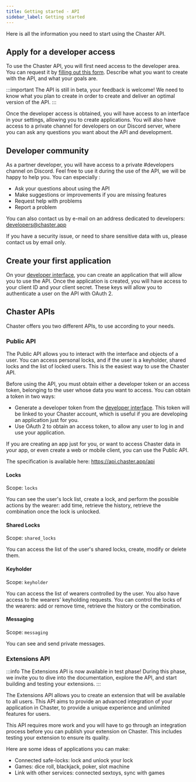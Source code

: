 ```yaml
---
title: Getting started - API
sidebar_label: Getting started
---
```

Here is all the information you need to start using the Chaster API.

## Apply for a developer access

To use the Chaster API, you will first need access to the developer area. You can request it by [filling out this form](https://forms.gle/U1tdM8U3w8Wdeqrz5). Describe what you want to create with the API, and what your goals are.

:::important
The API is still in beta, your feedback is welcome! We need to know what you plan to create in order to create and deliver an optimal version of the API.
:::

Once the developer access is obtained, you will have access to an interface in your settings, allowing you to create applications. You will also have access to a private channel for developers on our Discord server, where you can ask any questions you want about the API and development.

## Developer community

As a partner developer, you will have access to a private #developers channel on Discord. Feel free to use it during the use of the API, we will be happy to help you. You can especially :

- Ask your questions about using the API
- Make suggestions or improvements if you are missing features
- Request help with problems
- Report a problem

You can also contact us by e-mail on an address dedicated to developers: developers@chaster.app

If you have a security issue, or need to share sensitive data with us, please contact us by email only.

## Create your first application

On your [developer interface](https://chaster.app/developers/applications), you can create an application that will allow you to use the API. Once the application is created, you will have access to your client ID and your client secret. These keys will allow you to authenticate a user on the API with OAuth 2.

## Chaster APIs
Chaster offers you two different APIs, to use according to your needs. 

### Public API

The Public API allows you to interact with the interface and objects of a user. You can access personal locks, and if the user is a keyholder, shared locks and the list of locked users. This is the easiest way to use the Chaster API.

Before using the API, you must obtain either a developer token or an access token, belonging to the user whose data you want to access. You can obtain a token in two ways:
- Generate a developer token from the [developer interface](https://chaster.app/developers/applications). This token will be linked to your Chaster account, which is useful if you are developing an application just for you.
- Use OAuth 2 to obtain an access token, to allow any user to log in and use your application.

If you are creating an app just for you, or want to access Chaster data in your app, or even create a web or mobile client, you can use the Public API.

The specification is available here: https://api.chaster.app/api

#### Locks

Scope: `locks`

You can see the user's lock list, create a lock, and perform the possible actions by the wearer: add time, retrieve the history, retrieve the combination once the lock is unlocked.

#### Shared Locks

Scope: `shared_locks`

You can access the list of the user's shared locks, create, modify or delete them. 

#### Keyholder

Scope: `keyholder`

You can access the list of wearers controlled by the user. You also have access to the wearers' keyholding requests.
You can control the locks of the wearers: add or remove time, retrieve the history or the combination.

#### Messaging

Scope: `messaging`

You can see and send private messages.

### Extensions API

:::info
The Extensions API is now available in test phase! During this phase, we invite you to dive into the documentation, explore the API, and start building and testing your extensions.
:::

The Extensions API allows you to create an extension that will be available to all users. This API aims to provide an advanced integration of your application in Chaster, to provide a unique experience and unlimited features for users.

This API requires more work and you will have to go through an integration process before you can publish your extension on Chaster. This includes testing your extension to ensure its quality.

Here are some ideas of applications you can make:
- Connected safe-locks: lock and unlock your lock 
- Games: dice roll, blackjack, poker, slot machine
- Link with other services: connected sextoys, sync with games
